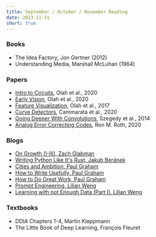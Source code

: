 ```yaml
---
title: September / October / November Reading
date: 2023-11-31
short: true
---
```


### Books

- The Idea Factory, Jon Gertner (2012)
- Understanding Media, Marshall McLuhan (1964)

### Papers

- [Intro to Circuits](https://distill.pub/2020/circuits/zoom-in/), Olah et al., 2020
- [Early Vision](https://distill.pub/2020/circuits/early-vision/), Olah et al., 2020
- [Feature Visualization](https://distill.pub/2017/feature-visualization/), Olah et al., 2017
- [Curve Detectors](https://distill.pub/2020/circuits/curve-detectors/), Cammarata et al., 2020
- [Going Deeper With Convolutions](https://arxiv.org/pdf/1409.4842.pdf), Szegedy et al., 2014
- [Analog Error Correcting Codes](https://ieeexplore.ieee.org/stamp/stamp.jsp?tp=&arnumber=9022952), Ron M. Roth, 2020

### Blogs

- [On Growth (I-III), Zach Glabman](https://solvedontsell.substack.com/p/13-what-is-growth)
- [Writing Python Like It's Rust, Jakub Beránek](https://kobzol.github.io/rust/python/2023/05/20/writing-python-like-its-rust.html)
- [Cities and Ambition, Paul Graham](http://www.paulgraham.com/cities.html)
- [How to Write Usefully, Paul Graham](http://www.paulgraham.com/useful.html)
- [How to Do Great Work, Paul Graham](http://www.paulgraham.com/greatwork.html)
- [Prompt Engineering, Lilian Weng](https://lilianweng.github.io/posts/2023-03-15-prompt-engineering/)
- [Learning with not Enough Data (Part I), Lilian Weng](https://lilianweng.github.io/posts/2021-12-05-semi-supervised/)
  
### Textbooks

- DDIA Chapters 1-4, Martin Kleppmann
- The Little Book of Deep Learning, François Fleuret
